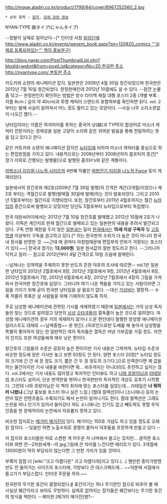 http://image.aladin.co.kr/product/1799/84/cover/8967252560_2.jpg

 * 상위 항목 : [[잡지]], [[모에 관련 정보]]

NYAN-TYPE
娘タイプ(にゃんタイプ)

--정발이 실제로 일어났다--[* 인터넷 서점 [[알라딘]]에 [[http://www.aladin.co.kr/events/wevent_book.aspx?pn=120820_comics '''실제로 등록되어있는''' 책의 홍보문구]]]

[[http://blog.naver.com/PostThumbnailList.nhn?blogId=webnt&from=postList&categoryNo=20 한국판 주소]]
[[http://nyantype.com/ 본토판 주소]]

카도카와 쇼텐의 애니메이션 잡지. 일본판은 2009년 4월 30일 창간되었으며 한국판은 2012년 7월 10일 창간되었다. 한정판매인데 2012년 10월에도 살 수 있다. --잠깐 눈물 좀 닦고-- 한정판인지 확인하는 방법은 방수 타이백 재질 대형 포스터 2종 (개별 부록 : 지름 6cm / 길이 약 40cm)과 투명 캐릭터 스탠드의 포함여부를 확인하면 된다.
vol. 2부터는 발매 사실이 알려져서 어느 정도 팔리고 있는 모양이다. --사실 너무 소리소문없이 나오긴 했다.--

냥타입이라는 이름은 여자아이를 뜻하는 중국어 냥(娘)과 TYPE의 합성어로 미소녀 캐릭터 전문지라는 정체성을 일본 고양이 소리와 같은 귀여운 발음을 통해 전달하려는 뜻을 담고 있다고 한다.

같은 카토카와 쇼텐의 애니메이션 잡지인 [[뉴타입]]에 비하여 미소녀 캐릭터를 중심으로 하는 편집방침을 가지고 있다. 내용적으로는 2006년부터 2008년까지 콤프틱의 증간[* 정기 이외로 간행되는 발행물]으로 발행된 콤프H's와 같은 계통이다.

[[마법소녀 리리컬 나노하 시리즈]]의 4번째 작품인 [[마법전기 리리컬 나노하 Force]] 등이 게재되었다.

일본에서의 창간호와 제2호(2009년 7월 30일 발행)의 간격은 계간(3개월)이었으나 제2호 부터는 격월간으로 발행(발매월 30일에 발매)하는 것이 발표되었다. 그리고 2010년 5월호부터는 월간지로 이행되었다. 또한, 창간호부터 2011년 4월호까지는 월간 [[뉴타입]]의 증간으로써 발행되고 있었지만 당년도 5월호부터 뉴타입으로부터 독립했다.

한국 대원씨아이에서는 2012년 7월 10일 창간호를 발매했고 2012년 10월에 2호가 나왔다. 이쪽은 계간지로 현재 월간으로 발매되고 있는 일본판의 내용을 추려서 발간되고 있다. 구독 연령 제한을 두지 않은 [[일본]]과는 달리 [[한국]]에서는 '''15세 이상 구독자''' 및 [[고등학생]] 이상부터 구독을 권고하고 있다.[* 이는 한국판의 수위가 더 높은 것이 아니라 한국내 정서를 반영한 것. ~~근데 매 권마다 아청법때문에 편집부의 안위가 걱정되는 포스터가 있다.~~] 한국내 정가는 '''13,000원'''. 일본 원서값의 절반 정도라고 한다. --그러니까 닥치고 질러.-- 참고로 2012년부터 4달 간격으로 10일 즈음에 발매된다.

--넘쳐나는 잉여력을 주체하지 못한 반도의 흔한 덕후의 조사에 따르면-- vol.1은 일본판 냥타입의 2012년 2월호에서 8장, 2012년 3월호에서 9장, 2012년 4월호에서 8장, 2012년 5월호에서 7장, 2012년 6월호에서 4장, 2012년 7월호에서 4장의 그림을 가져와서 한국어판 창간호에 실었다. 그러니까 여기 나온 책들을 가지고 있는 사람이라면 그림을 가지기 위해 굳이 한국판 냥타입을 살 필요가 없다. --대신 [[가성비]]는 절망적.-- 수록 작품의 목록은 살 사람들을 위해 기재하지 않도록 하자.

주로 남성향 애니메이션에 관련된 기사를 게재하였기 때문에 [[일본]]에서는 거의 남성 독자들만 찾는 것으로 알려졌고 당연히 [[남성]] [[오타쿠]]들의 열독률이 높은 것으로 알려졌다. 여성향 애니메이션의 경우 거의 게재하지 않거나 드문 편인데다 멀쩡한 양성향 애니메이션 일러스트도 대체로 ~~남캐종범~~ 옷 벗긴(..)히로인으로만 도배를 해 놓아서 남성향을 특별히 좋아하지 않는 한 일반적인 여자 독자들은 열독은 커녕 거부감을 가질 정도. 자연히 인지도 또한 여성들에게 매우 낮은 편이다.

창간호의 그림들의 수준은 굉장히 높은 편이지만 기사 내용은 그럭저럭. 뉴타입 수준과 비슷한 정도에 양은 기사만 놓고 보면 50장도 안 된다. 양면 포스터 20장[* 뉴타입 정도의 크기에 긴 건 세 장 정도 크기, 짧은 건 두 장 정도의 크기다.]으로 만족한다면 제 값을 하는 물건이지만 기사 내용을 바란다면 뭐... 비추까지는 아니더라도 추천하고 싶지는 않다.
vol.2에서는 기사 내용도 많아졌고 독자적인 인터뷰도 하고 [[나와 호랑이님]]과 [[라테일]]의 포스터도 실어서, 단순 번역판을 벗어나 한국판만의 독자적인 개성도 갖추기 시작했다. 그런데 나와 호랑이님은 이 책의 취지에 맞는 포스터를 실었는데... 라테일은 '''너 뭐하러 나왔냐'''.(그냥 홍보용 포스터 하나 실은 느낌.)
[함대 컬렉션]이나 [소니애니] 등의 논란이 많은 컨텐츠들도 수록되기도 해서 논란이 일어나기도 한다. 함대 컬렉션은 그래도 논란을 떠나 인기가 있어서 들어갔다 쳐도 소니애니는 인기도 없고 빼도박도 못할 우익인증을 한 문제작이라 논란에서 자유롭지 못하고 있다.

비슷한 잡지로는 [[메가미 매거진]]이 있다. 메가미는 150호 기념도 하고 있을 정도로 오래 된 잡지다. --잊을만 하면 노출수위로 경쟁이 붙어서 덕후들을 흐뭇하게 만들고 있다.--

이 잡지의 포스터들만 따로 스캔한 게 어두운 저 너머에서 돌고는 있지만... 큼직한 포스터와 화면 안--2차원세계--의 jpg그림에 큰 차이를 느낀다면 메리트가 있다. 3개월에 13000원이 딱히 부담되지 않는다면 그 만한 가치가 있을 것이다.

부록이 점점 더 [wiki:"크고 아름다운" 크고 아름다워]지고 있다.(...) 웬만한 종이가방엔 반도 안 들어가는 사이즈의 포스터에, 가방보다 큰 데스크패드에... ~~덕분에 서점에서 들고가기 부담스럽다. 인터넷 주문을 하자.~~ 

한국판의 무기한 휴간이 결정되었다.[http://blog.naver.com/webnt/220053957244 #] 휴간이기는 하나 무기한인 점으로 비추어 볼 때 사실상 폐간이라고 보아도 무방하다. 실제로 없어지는 잡지들은 폐간보다는 무기한 휴간의 방식을 택한다. --북미판 [메가미 매거진]행?--
